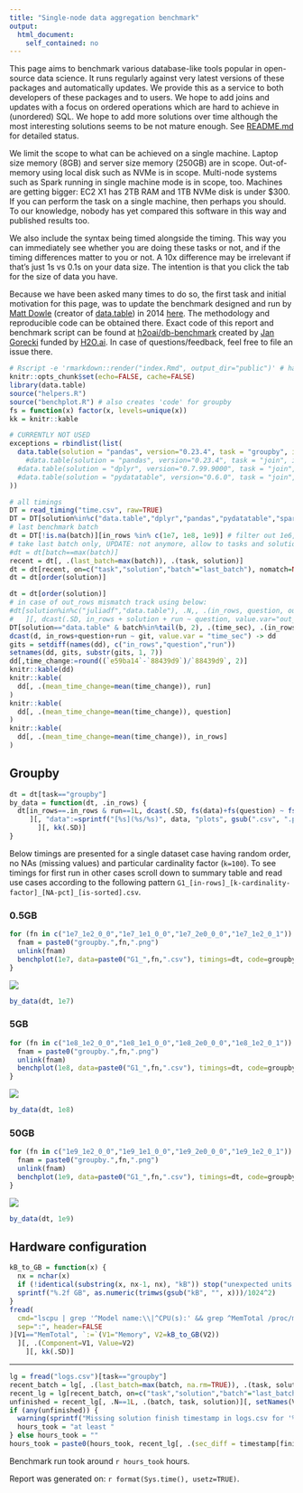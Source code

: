 ```yaml
---
title: "Single-node data aggregation benchmark"
output:
  html_document:
    self_contained: no
---
```


This page aims to benchmark various database-like tools popular in open-source data science. It runs regularly against very latest versions of these packages and automatically updates. We provide this as a service to both developers of these packages and to users. We hope to add joins and updates with a focus on ordered operations which are hard to achieve in (unordered) SQL. We hope to add more solutions over time although the most interesting solutions seems to be not mature enough. See [README.md](https://github.com/h2oai/db-benchmark/blob/master/README.md) for detailed status.

We limit the scope to what can be achieved on a single machine. Laptop size memory (8GB) and server size memory (250GB) are in scope. Out-of-memory using local disk such as NVMe is in scope. Multi-node systems such as Spark running in single machine mode is in scope, too. Machines are getting bigger: EC2 X1 has 2TB RAM and 1TB NVMe disk is under $300. If you can perform the task on a single machine, then perhaps you should. To our knowledge, nobody has yet compared this software in this way and published results too.

We also include the syntax being timed alongside the timing. This way you can immediately see whether you are doing these tasks or not, and if the timing differences matter to you or not. A 10x difference may be irrelevant if that's just 1s vs 0.1s on your data size. The intention is that you click the tab for the size of data you have.

Because we have been asked many times to do so, the first task and initial motivation for this page, was to update the benchmark designed and run by [Matt Dowle](https://twitter.com/MattDowle) (creator of [data.table](https://github.com/Rdatatable/data.table)) in 2014 [here](https://github.com/Rdatatable/data.table/wiki/Benchmarks-%3A-Grouping). The methodology and reproducible code can be obtained there. Exact code of this report and benchmark script can be found at [h2oai/db-benchmark](https://github.com/h2oai/db-benchmark) created by [Jan Gorecki](https://github.com/jangorecki) funded by [H2O.ai](https://www.h2o.ai). In case of questions/feedback, feel free to file an issue there.  

```r
# Rscript -e 'rmarkdown::render("index.Rmd", output_dir="public")' # has to be output_dir='public' as there is hardcode in benchplot for that path
knitr::opts_chunk$set(echo=FALSE, cache=FALSE)
library(data.table)
source("helpers.R")
source("benchplot.R") # also creates 'code' for groupby
fs = function(x) factor(x, levels=unique(x))
kk = knitr::kable
```

```r
# CURRENTLY NOT USED
exceptions = rbindlist(list(
  data.table(solution = "pandas", version="0.23.4", task = "groupby", in_rows = 1e9, data=c("G1_1e9_1e2.csv"), comment = "lack of memory to read csv")#,
    #data.table(solution = "pandas", version="0.23.4", task = "join", in_rows = 1e9, data=c("X1e9_2c.csv-Y1e9_2c.csv"), comment = "lack of memory"),
  #data.table(solution = "dplyr", version="0.7.99.9000", task = "join", in_rows = 1e9, data=c("X1e9_2c.csv-Y1e9_2c.csv"), comment = "Cannot allocate memory"),
  #data.table(solution = "pydatatable", version="0.6.0", task = "join", in_rows = c(1e7,1e8,1e9), data=c("X1e7_2c.csv-Y1e7_2c.csv","X1e8_2c.csv-Y1e8_2c.csv","X1e9_2c.csv-Y1e9_2c.csv"), comment = "not yet implemented")
))
```

```r
# all timings
DT = read_timing("time.csv", raw=TRUE)
DT = DT[solution%in%c("data.table","dplyr","pandas","pydatatable","spark","dask","juliadf")] # modin not yet support grouping
# last benchmark batch
dt = DT[!is.na(batch)][in_rows %in% c(1e7, 1e8, 1e9)] # filter out 1e6, and eventually others
# take last batch only, UPDATE: not anymore, allow to tasks and solutions run separately
#dt = dt[batch==max(batch)]
recent = dt[, .(last_batch=max(batch)), .(task, solution)]
dt = dt[recent, on=c("task","solution","batch"="last_batch"), nomatch=NULL]
dt = dt[order(solution)]
```

```r
dt = dt[order(solution)]
# in case of out_rows mismatch track using below:
#dt[solution%in%c("juliadf","data.table"), .N,, .(in_rows, question, out_rows, solution, run)
#   ][, dcast(.SD, in_rows + solution + run ~ question, value.var="out_rows")]
DT[solution=="data.table" & batch%in%tail(b, 2), .(time_sec), .(in_rows, question=factor(question, levels=unique(question)), run, git)] -> d
dcast(d, in_rows+question+run ~ git, value.var = "time_sec") -> dd
gits = setdiff(names(dd), c("in_rows","question","run"))
setnames(dd, gits, substr(gits, 1, 7))
dd[,time_change:=round((`e59ba14`-`88439d9`)/`88439d9`, 2)]
knitr::kable(dd)
knitr::kable(
  dd[, .(mean_time_change=mean(time_change)), run]
)
knitr::kable(
  dd[, .(mean_time_change=mean(time_change)), question]
)
knitr::kable(
  dd[, .(mean_time_change=mean(time_change)), in_rows]
)
```

## Groupby {.tabset .tabset-fade .tabset-pills}

```r
dt = dt[task=="groupby"]
by_data = function(dt, .in_rows) {
  dt[in_rows==.in_rows & run==1L, dcast(.SD, fs(data)+fs(question) ~ fs(solution), value.var="time_sec")
     ][, "data":=sprintf("[%s](%s/%s)", data, "plots", gsub(".csv", ".png", gsub("G1_", "groupby.", data, fixed=TRUE), fixed=TRUE))
       ][, kk(.SD)]
}
```

Below timings are presented for a single dataset case having random order, no NAs (missing values) and particular cardinality factor (`k=100`). To see timings for first run in other cases scroll down to summary table and read use cases according to the following pattern `G1_[in-rows]_[k-cardinality-factor]_[NA-pct]_[is-sorted].csv`.

### 0.5GB

```r
for (fn in c("1e7_1e2_0_0","1e7_1e1_0_0","1e7_2e0_0_0","1e7_1e2_0_1")) {
  fnam = paste0("groupby.",fn,".png")
  unlink(fnam)
  benchplot(1e7, data=paste0("G1_",fn,".csv"), timings=dt, code=groupby.code, colors=solution.colors, fnam=fnam, cutoff="data.table")
}
```
![](public/plots/groupby.1e7_1e2_0_0.png)
```r
by_data(dt, 1e7)
```

### 5GB

```r
for (fn in c("1e8_1e2_0_0","1e8_1e1_0_0","1e8_2e0_0_0","1e8_1e2_0_1")) {
  fnam = paste0("groupby.",fn,".png")
  unlink(fnam)
  benchplot(1e8, data=paste0("G1_",fn,".csv"), timings=dt, code=groupby.code, colors=solution.colors, fnam=fnam, cutoff="data.table")
}
```
![](public/plots/groupby.1e8_1e2_0_0.png)
```r
by_data(dt, 1e8)
```

### 50GB {.active}

```r
for (fn in c("1e9_1e2_0_0","1e9_1e1_0_0","1e9_2e0_0_0","1e9_1e2_0_1")) {
  fnam = paste0("groupby.",fn,".png")
  unlink(fnam)
  benchplot(1e9, data=paste0("G1_",fn,".csv"), timings=dt, code=groupby.code, colors=solution.colors, fnam=fnam, cutoff="data.table")
}
```
![](public/plots/groupby.1e9_1e2_0_0.png)
```r
by_data(dt, 1e9)
```

## Hardware configuration

```r
kB_to_GB = function(x) {
  nx = nchar(x)
  if (!identical(substring(x, nx-1, nx), "kB")) stop("unexpected units of memory returned from 'grep ^MemTotal /proc/meminfo', expects 'kB'")
  sprintf("%.2f GB", as.numeric(trimws(gsub("kB", "", x)))/1024^2)
}
fread(
  cmd="lscpu | grep '^Model name:\\|^CPU(s):' && grep ^MemTotal /proc/meminfo",
  sep=":", header=FALSE
)[V1=="MemTotal", `:=`(V1="Memory", V2=kB_to_GB(V2))
  ][, .(Component=V1, Value=V2)
    ][, kk(.SD)]
```

------

```r
lg = fread("logs.csv")[task=="groupby"]
recent_batch = lg[, .(last_batch=max(batch, na.rm=TRUE)), .(task, solution)]
recent_lg = lg[recent_batch, on=c("task","solution","batch"="last_batch"), nomatch=NULL]
unfinished = recent_lg[, .N==1L, .(batch, task, solution)][, setNames(V1, solution)]
if (any(unfinished)) {
  warning(sprintf("Missing solution finish timestamp in logs.csv for '%s' (might be still running): %s", "groupby", paste(names(unfinished)[unfinished], collapse=", ")))
  hours_took = "at least "
} else hours_took = ""
hours_took = paste0(hours_took, recent_lg[, .(sec_diff = timestamp[finished==1L] - timestamp[finished==0L]), .(task, solution)][, round(sum(sec_diff)/60/60, 1)])
```

Benchmark run took around `r hours_took` hours.  

Report was generated on: `r format(Sys.time(), usetz=TRUE)`.
